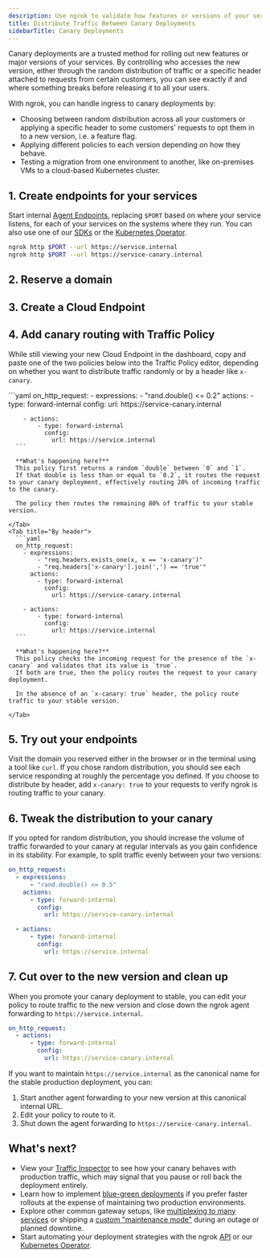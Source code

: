 ```yaml
---
description: Use ngrok to validate how features or versions of your services behave by distributing production traffic randomly or via a specific header.
title: Distribute Traffic Between Canary Deployments
sidebarTitle: Canary Deployments
---
```



Canary deployments are a trusted method for rolling out new features or major versions of your services.
By controlling who accesses the new version, either through the random distribution of traffic or a specific header attached to requests from certain customers, you can see exactly if and where something breaks before releasing it to all your users.

With ngrok, you can handle ingress to canary deployments by:

- Choosing between random distribution across all your customers or applying a specific header to some customers' requests to opt them in to a new version, i.e. a feature flag.
- Applying different policies to each version depending on how they behave.
- Testing a migration from one environment to another, like on-premises VMs to a cloud-based Kubernetes cluster.

## 1. Create endpoints for your services

Start internal [Agent Endpoints](/universal-gateway/agent-endpoints/), replacing `$PORT` based on where your service listens, for each of your services on the systems where they run.
You can also use one of our [SDKs](/agent-sdks/#example-usage) or the [Kubernetes Operator](/getting-started/kubernetes/ingress/).

```bash
ngrok http $PORT --url https://service.internal
ngrok http $PORT --url https://service-canary.internal
```

## 2. Reserve a domain

<ReserveDomain />

## 3. Create a Cloud Endpoint

<CloudEndpoint />

## 4. Add canary routing with Traffic Policy

While still viewing your new Cloud Endpoint in the dashboard, copy and paste one of the two policies below into the Traffic Policy editor, depending on whether you want to distribute traffic randomly or by a header like `x-canary`.

<Tabs>
  <Tab title="Random distribution">
    ```yaml
    on_http_request:
      - expressions:
          - "rand.double() <= 0.2"
        actions:
          - type: forward-internal
            config:
              url: https://service-canary.internal

        - actions:
            - type: forward-internal
              config:
                url: https://service.internal
      ```

      **What's happening here?**
      This policy first returns a random `double` between `0` and `1`.
      If that double is less than or equal to `0.2`, it routes the request to your canary deployment, effectively routing 20% of incoming traffic to the canary.

      The policy then routes the remaining 80% of traffic to your stable version.

    </Tab>
    <Tab title="By header">
      ```yaml
      on_http_request:
        - expressions:
            - "req.headers.exists_one(x, x == 'x-canary')"
            - "req.headers['x-canary'].join(',') == 'true'"
          actions:
            - type: forward-internal
              config:
                url: https://service-canary.internal

        - actions:
            - type: forward-internal
              config:
                url: https://service.internal
      ```

      **What's happening here?**
      This policy checks the incoming request for the presence of the `x-canary` and validates that its value is `true`.
      If both are true, then the policy routes the request to your canary deployment.

      In the absence of an `x-canary: true` header, the policy route traffic to your stable version.

    </Tab>

</Tabs>

## 5. Try out your endpoints

Visit the domain you reserved either in the browser or in the terminal using a tool like `curl`.
If you chose random distribution, you should see each service responding at roughly the percentage you defined.
If you choose to distribute by header, add `x-canary: true` to your requests to verify ngrok is routing traffic to your canary.

## 6. Tweak the distribution to your canary

If you opted for random distribution, you should increase the volume of traffic forwarded to your canary at regular intervals as you gain confidence in its stability.
For example, to split traffic evenly between your two versions:

```yaml
on_http_request:
  - expressions:
      - "rand.double() <= 0.5"
    actions:
      - type: forward-internal
        config:
          url: https://service-canary.internal

  - actions:
      - type: forward-internal
        config:
          url: https://service.internal
```

## 7. Cut over to the new version and clean up

When you promote your canary deployment to stable, you can edit your policy to route traffic to the new version and close down the ngrok agent forwarding to `https://service.internal`.

```yaml
on_http_request:
  - actions:
      - type: forward-internal
        config:
          url: https://service-canary.internal
```

If you want to maintain `https://service.internal` as the canonical name for the stable production deployment, you can:

1. Start another agent forwarding to your new version at this canonical internal URL.
2. Edit your policy to route to it.
3. Shut down the agent forwarding to `https://service-canary.internal`.

## What's next?

- View your [Traffic
  Inspector](https://dashboard.ngrok.com/traffic-inspector) to see how your canary behaves with production traffic, which may signal that you pause or roll back the deployment entirely.
- Learn how to implement [blue-green deployments](/universal-gateway/examples/blue-green-deployments) if you prefer faster rollouts at the expense of maintaining two production environments.
- Explore other common gateway setups, like [multiplexing to many
  services](/universal-gateway/examples/multiplex) or shipping a [custom "maintenance mode"](/universal-gateway/examples/maintenance-mode/) during an outage or planned downtime.
- Start automating your deployment strategies with the ngrok [API](/api/) or our [Kubernetes Operator](/k8s/).
